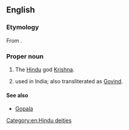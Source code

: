==English==
{{wikipedia|Govinda}}

===Etymology===
From {{etyl|sa|en}} {{m|sa|गोविन्‍द|tr=Govinda||finder of cows}}.

===Proper noun===
{{en-proper noun}}

# The [[Hindu]] god [[Krishna]].
# {{given name|lang=en|male|from=Sanskrit}} used in India; also transliterated as [[Govind]].

====See also====
* [[Gopala]]

[[Category:en:Hindu deities]]